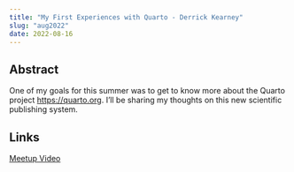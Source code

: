 ```yaml
---
title: "My First Experiences with Quarto - Derrick Kearney"
slug: "aug2022"
date: 2022-08-16
---
```


## Abstract

One of my goals for this summer was to get to know more about the Quarto project [https://quarto.org](https://quarto.org). I'll be sharing my thoughts on this new scientific publishing system.

## Links
[Meetup Video](https://www.youtube.com/watch?v=L25Iuw6z0Ik)



